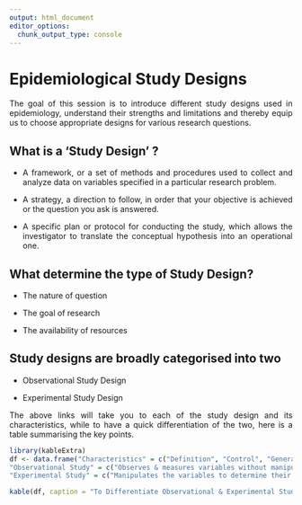 ```yaml
---
output: html_document
editor_options: 
  chunk_output_type: console
---
```

# Epidemiological Study Designs

::: {style="text-align:justify"}

The goal of this session is to introduce different study designs used in epidemiology, understand their strengths and limitations and thereby equip us to choose appropriate designs for various research questions.

:::

## What is a 'Study Design' ?

::: {style="text-align:justify"}

-   A framework, or a set of methods and procedures used to collect and analyze data on variables specified in a particular research problem.

-   A strategy, a direction to follow, in order that your objective is achieved or the question you ask is answered.

-   A specific plan or protocol for conducting the study, which allows the investigator to translate the conceptual hypothesis into an operational one.

:::

## What determine the type of Study Design?

::: {style="text-align:justify"}

-   The nature of question

-   The goal of research

-   The availability of resources

:::

## Study designs are broadly categorised into two

::: {style="text-align:justify"}

-   Observational Study Design

-   Experimental Study Design

The above links will take you to each of the study design and its characteristics, while to have a quick differentiation of the two, here is a table summarising the key points.

```r
library(kableExtra)
df <- data.frame("Characteristics" = c("Definition", "Control", "Generalisable", "Feasibility"),
"Observational Study" = c("Observes & measures variables without manipulating them", "Limited control over extraneous variables or confounders","May not be generalised","Less expensive, less time consuming, easy to conduct"),
"Experimental Study" = c("Manipulates the variables to determine their effect on another", "Strict control over variables by process of randomisation", "May be generalised","Expensive, time consuming, complex conduct"))

kable(df, caption = "To Differentiate Observational & Experimental Study Design")


```

:::
